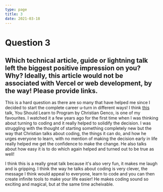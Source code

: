 ```yaml
---
type: page
title: 3
date: 2021-03-18
---
```


# Question 3

## Which technical article, guide or lightning talk left the biggest positive impression on you? Why? Ideally, this article would not be associated with Vercel or web development, by the way! Please provide links.

This is a hard question as there are so many that have helped me since I decided to start the complete career u-turn in different ways! I think [this](https://www.youtube.com/watch?v=xfBWk4nw440) talk, You Should Learn to Program by Christian Genco, is one of my favourites. I watched it a few years ago for the first time when I was thinking about turning to coding and it really helped to solidify the decision. I was struggling with the thought of starting something completely new but the way that Christian talks about coding, the things it can do, and how he urges everyone to learn, with no mention of making the decision early in life really helped me get the confidence to make the change. He also talks about how easy it is to do which again helped and turned out to be true as well!

I think this is a really great talk because it's also very fun, it makes me laugh and is gripping. I think the way he talks about coding is very clever, the message I think would appeal to everyone, learn to code and you can then create infinite tools to make your life easier! He makes coding sound so exciting and magical, but at the same time acheivable.